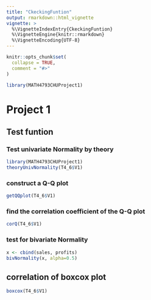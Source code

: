 ```yaml
---
title: "CkeckingFuntion"
output: rmarkdown::html_vignette
vignette: >
  %\VignetteIndexEntry{CkeckingFuntion}
  %\VignetteEngine{knitr::rmarkdown}
  %\VignetteEncoding{UTF-8}
---
```


```r
knitr::opts_chunk$set(
  collapse = TRUE,
  comment = "#>"
)
```

```r
library(MATH4793CHUProject1)
```

# Project 1

## Test funtion
### Test univariate Normality by theory
```r
library(MATH4793CHUProject1)
theoryUnivNormality(T4_6$V1)
```

### construct a Q-Q plot
```r
getQQplot(T4_6$V1)
```

### find the correlation coefficient of the Q-Q plot
```r
corQ(T4_6$V1)
```

### test for bivariate Normality
```r
x <- cbind(sales, profits)
bivNormality(x, alpha=0.5)
```



## correlation of boxcox plot
```r
boxcox(T4_6$V1)
```

